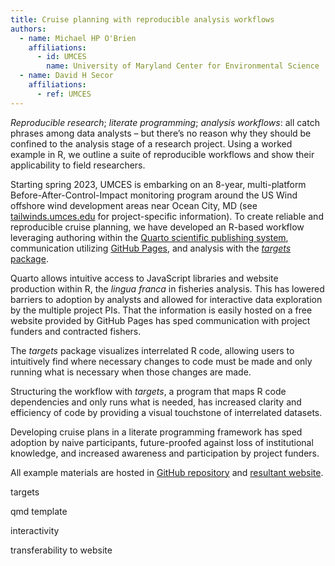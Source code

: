 ```yaml
---
title: Cruise planning with reproducible analysis workflows
authors:
  - name: Michael HP O'Brien
    affiliations:
      - id: UMCES
        name: University of Maryland Center for Environmental Science
  - name: David H Secor
    affiliations:
      - ref: UMCES
---
```


*Reproducible research*; *literate programming*; *analysis workflows*: all catch phrases among data analysts -- but there's no reason why they should be confined to the analysis stage of a research project. Using a worked example in R, we outline a suite of reproducible workflows and show their applicability to field researchers.

Starting spring 2023, UMCES is embarking on an 8-year, multi-platform Before-After-Control-Impact monitoring program around the US Wind offshore wind development areas near Ocean City, MD (see [tailwinds.umces.edu](https://tailwinds.umces.edu) for project-specific information). To create reliable and reproducible cruise planning, we have developed an R-based workflow leveraging authoring within the [Quarto scientific publishing system](https://quarto.org/), communication utilizing [GitHub Pages](https://pages.github.com/), and analysis with the [*targets* package](https://docs.ropensci.org/targets/).

Quarto allows intuitive access to JavaScript libraries and website production within R, the *lingua franca* in fisheries analysis. This has lowered barriers to adoption by analysts and allowed for interactive data exploration by the multiple project PIs. That the information is easily hosted on a free website provided by GitHub Pages has sped communication with project funders and contracted fishers.

The *targets* package visualizes interrelated R code, allowing users to intuitively find where necessary changes to code must be made and only running what is necessary when those changes are made.

Structuring the workflow with *targets*, a program that maps R code dependencies and only runs what is needed, has increased clarity and efficiency of code by providing a visual touchstone of interrelated datasets.

Developing cruise plans in a literate programming framework has sped adoption by naive participants, future-proofed against loss of institutional knowledge, and increased awareness and participation by project funders.

All example materials are hosted in [GitHub repository](https://github.com/mhpob/tidewater-2023) and [resultant website](https://tidewater2023.obrien.page).


targets

qmd template

interactivity

transferability to website
